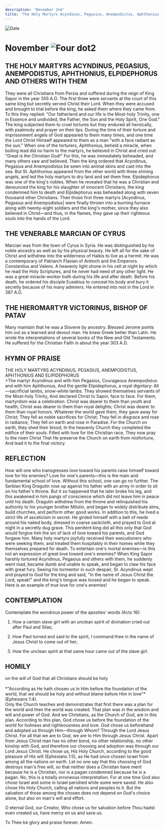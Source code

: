 ```yaml
---
description: 'November 2nd'
title: 'The Holy Martyrs Acyndinus, Pegasius, Anempodistus, Aphthonius, Elpidephorus, and Others with Them, Venerable Marcian of Cyrus'
---
```


<CustomPaginator />
<RunningHead />

<Image src="/title-imprint.png" height={68} width={50} alt="Date" className="title-imprint"/>

# <div id="date">November <Image className="four-dot" src="/four-dot.png" height={15} width={15} alt="Four dot" />2</div>

## THE HOLY MARTYRS ACYNDINUS, PEGASIUS, ANEMPODISTUS, APHTHONIUS, ELPIDEPHORUS AND OTHERS WITH THEM

They were all Christians from Persia and suffered during the reign of King Sapor in the year 355 A.D. The first three were servants at the court of this same king but secretly served Christ their Lord. When they were accused and brought to trial before the king, he asked them where they came from. To this they replied: "Our fatherland and our life is the Most-holy Trinity, one in Essence and undivided, the Father, the Son and the Holy Spirit, One God." The king subjected them to cruel tortures but they endured all heroically, with psalmody and prayer on their lips. During the time of their torture and imprisonment angels of God appeared to them many times, and one time the Lord Christ Himself appeared to them as a man "with a face radiant as the sun." When one of the torturers, Aphthonius, beheld a miracle, when boiling lead did no harm to the martyrs, he believed in Christ and cried out: "Great is the Christian God!" For this, he was immediately beheaded, and many others saw and believed. Then the king ordered that Acyndinus, Pegasius and Anempodistus be sewn into animal skins and cast into the sea. But St. Aphthonius appeared from the other world with three shining angels, and led the holy martyrs to dry land and set them free. Elpidephorus was one of the king's nobles. When he revealed that he was a Christian and denounced the king for his slaughter of innocent Christians, the king condemned him to death and Elpidephorus was beheaded along with seven thousand other Christians. Then those first three martyrs [Acyndinus, Pegasius and Anempodistus] were finally thrown into a burning furnace along with twenty-eight soldiers and the king's mother, since they also believed in Christ—and thus, in the flames, they gave up their righteous souls into the hands of the Lord.

## THE VENERABLE MARCIAN OF CYRUS

Marcian was from the town of Cyrus in Syria. He was distinguished by his noble ancestry as well as by his physical beauty. He left all for the sake of Christ and withdrew into the wilderness of Halkis to live as a hermit. He was a contemporary of Patriarch Flavian of Antioch and the Emperors Constantius and Valens. A heavenly light shone in his cell at night by which he read the Holy Scriptures, and he never had need of any other light. He was a great miracle-worker both during his life and after death. Before his death, he ordered his disciple Eusebius to conceal his body and bury it secretly because of his many admirers. He entered into rest in the Lord in 387 A.D. 

## THE HIEROMARTYR VICTORINUS, BISHOP OF PATAV

Many maintain that he was a Slovene by ancestry. Blessed Jerome points him out as a learned and devout man. He knew Greek better than Latin. He wrote the interpretations of several books of the New and Old Testaments. He suffered for the Christian Faith in about the year 303 A.D.


## HYMN OF PRAISE
<div style={{textAlign:'center', color:'crimson', fontWeight:'bold'}}>
THE HOLY MARTYRS ACYNDINUS, PEGASIUS,  
ANEMPODISTUS, APHTHONIUS AND ELIPIDEPHORUS
</div>
>The martyr Acyndinus and with him Pegasius,  
Courageous Anempodistus and with him Aphthonius,  
And the gentle Elipidephorus, a royal dignitary:  
All—sacrificial lambs, snow-white lambs.  
They showed themselves servants of the Most-holy Trinity,  
And declared Christ to Sapor, face to face.  
For them, martyrdom was a celebration.  
Christ was dearer to them than youth and health;  
Christ was dearer to them than royal delights;  
Christ was dearer to them than royal honors.  
Whatever the world gave them, they gave away for Christ;  
They fell as noble sacrifices for Christ;  
They fell in disgrace and rose in radiance;  
They fell on earth and rose in Paradise.  
For the Church on earth, they shed their blood;  
In the heavenly Church they completed the edifice of their souls.  
Filled with love for the Christian race,  
They now pray to the risen Christ  
That He preserve the Church on earth from misfortune,  
And lead it to the final victory.  


## REFLECTION

How will one who transgresses love toward his parents raise himself toward love for his enemies? Love for one's parents—this is the main and fundamental school of love. Without this school, one can go no further. The Serbian King Dragutin rose up against his father with an army in order to sit on his father's throne. But it so happened that he later broke his leg, and this awakened in him pangs of conscience which did not leave him in peace until his death. Dragutin withdrew from the throne and relinquished his authority to his younger brother Milutin, and began to widely distribute alms, build churches, and perform other good works. In addition to this, he lived a strict life of asceticism in secret. He girded himself with a belt of reeds around his naked body, dressed in coarse sackcloth, and prayed to God at night in a secretly dug grave. This penitent king did all this only that God would forgive him the sin of lack of love toward his parents, and God forgave him. Many holy martyrs joyfully received their executioners who were seeking them, and treated them hospitably in their homes while they themselves prepared for death. To entertain one's mortal enemies—is this not an expression of great love toward one's enemies? When King Sapor harshly tortured Acyndinus, Pegasius and others with them, he suddenly went mad, became dumb and unable to speak, and began to claw his face with great fury. Seeing his tormentor in such despair, St. Acyndinus wept and prayed to God for the king and said, "In the name of Jesus Christ the Lord, speak!" and the king's tongue was loosed and he began to speak. Here is an example of true love for one's enemies!


## CONTEMPLATION

Contemplate the wondrous power of the apostles' words (Acts 16):

1. How a certain slave girl with an unclean spirit of divination cried out after Paul and Silas;

2. How Paul turned and said to the spirit, I command thee in the name of Jesus Christ to come out of her;

3. How the unclean spirit at that same hour came out of the slave girl.


## HOMILY
<div style={{textAlign:'center', color:'crimson', fontWeight:'bold'}}>
on the will of God that all Christians should be holy
</div>
<br />
<div style={{textAlign:'right'}}>
*"According as He hath chosen us in Him before the foundation of the world, that we should be holy and without blame before Him in love"* (Ephesians 1:4).
</div>
Only the Church teaches and demonstrates that first there was a plan for the world and then the world was created. That plan was in the wisdom and will and power of God. And we Christians, as the Church of God, are in this plan. According to this plan, God chose us before the foundation of the world for holiness and righteousness and love. God chose us beforehand and adopted us through Him—through Whom? Through the Lord Jesus Christ. For all that we are to God, we are to Him through Jesus Christ. Apart from Jesus Christ man has no other bond, no other relationship, no other kinship with God, and therefore our choosing and adoption was through our Lord Jesus Christ. He chose us, His Holy Church, according to the good pleasure of His will (Ephesians 1:5), as He had once chosen Israel from among all the nations on earth. Let no one say that this choosing of God destroys man's free will, so that neither does a Christian have merit because he is a Christian, nor is a pagan condemned because he is a pagan. No, this is a totally erroneous interpretation. For at one time God also chose Israel and some in Israel perished while some were saved. He also chose His Holy Church, calling all nations and peoples to it. But the salvation of those among the chosen does not depend on God's choice alone, but also on man's will and effort.

O eternal God, our Creator, Who chose us for salvation before Thou hadst even created us, have mercy on us and save us.

To Thee be glory and praise forever. Amen.